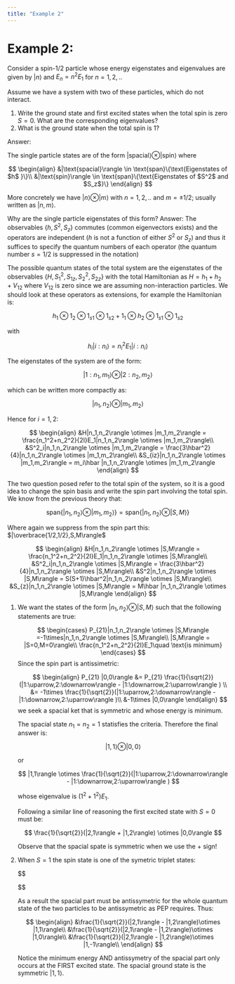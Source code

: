 ---
title: "Example 2"
---

# Example 2:

Consider a spin-1/2 particle whose energy eigenstates and eigenvalues are given by $|n\rangle$ and $E_n=n^2 E_1$ for $n=1,2,..$

Assume we have a system with two of these particles, which do not interact.

1.  Write the ground state and first excited states when the total spin is zero $S=0$. What are the corresponding eigenvalues?
2.  What is the ground state when the total spin is $1$?

Answer:

The single particle states are of the form $|\text{spacial}\rangle \otimes|\text{spin}\rangle$ where

$$
\begin{align}
&|\text{spacial}\rangle \in \text{span}\{\text{Eigenstates of $h$ }\}\\
&|\text{spin}\rangle \in \text{span}\{\text{Eigenstates of $S^2$ and $S_z$}\}
\end{align}
$$

More concretely we have $|n\rangle\otimes |m\rangle$ with $n=1,2,..$ and $m=\pm1/2$; usually written as $|n,m\rangle$.

Why are the single particle eigenstates of this form? Answer: The observables $\{h,S^2,S_z\}$ commutes (common eigenvectors exists) and the operators are independent ($h$ is not a function of either $S^2$ or $S_z$) and thus it suffices to specify the quantum numbers of each operator (the quantum number $s=1/2$ is suppressed in the notation)

The possible quantum states of the total system are the eigenstates of the observables $\{H,S_1^2,S_{1z}, S_2^2,S_{2z} \}$ with the total Hamiltonian as $H = h_1 +h_2+V_{12}$ where $V_{12}$ is zero since we are assuming non-interaction particles. We should look at these operators as extensions, for example the Hamiltonian is:

$$
h_1 \otimes 1_2 \otimes 1_{s1} \otimes 1_{s2}+ 1_1 \otimes h_2 \otimes 1_{s1} \otimes 1_{s2}
$$

with

$$ h_i|i:n_i\rangle =n_i^2E_1|i:n_i\rangle $$

The eigenstates of the system are of the form:

$$
|1:n_1,m_1\rangle \otimes |2:n_2,m_2\rangle
$$

which can be written more compactly as:

$$
|n_1,n_2\rangle \otimes |m_1,m_2\rangle
$$

Hence for $i=1,2$:

$$
\begin{align}
&H|n_1,n_2\rangle \otimes |m_1,m_2\rangle = \frac{n_1^2+n_2^2}{2I}E_1|n_1,n_2\rangle \otimes |m_1,m_2\rangle\\
&S^2_i|n_1,n_2\rangle \otimes |m_1,m_2\rangle = \frac{3\hbar^2}{4}|n_1,n_2\rangle \otimes |m_1,m_2\rangle\\
&S_{iz}|n_1,n_2\rangle \otimes |m_1,m_2\rangle = m_i\hbar |n_1,n_2\rangle \otimes |m_1,m_2\rangle
\end{align}
$$

The two question posed refer to the total spin of the system, so it is a good idea to change the spin basis and write the spin part involving the total spin. We know from the previous theory that:

$$
\text{span}\{|n_1,n_2\rangle \otimes |m_1,m_2\rangle\} = \text{span}\{|n_1,n_2\rangle \otimes |S,M\rangle\}
$$

Where again we suppress from the spin part this: $|\overbrace{1/2,1/2},S,M\rangle$

$$
\begin{align}
&H|n_1,n_2\rangle \otimes |S,M\rangle = \frac{n_1^2+n_2^2}{2I}E_1|n_1,n_2\rangle \otimes |S,M\rangle\\
&S^2_i|n_1,n_2\rangle \otimes |S,M\rangle = \frac{3\hbar^2}{4}|n_1,n_2\rangle \otimes |S,M\rangle\\
&S^2|n_1,n_2\rangle \otimes |S,M\rangle = S(S+1)\hbar^2|n_1,n_2\rangle \otimes |S,M\rangle\\
&S_{z}|n_1,n_2\rangle \otimes |S,M\rangle = M\hbar |n_1,n_2\rangle \otimes |S,M\rangle
\end{align}
$$

1.  We want the states of the form $|n_1,n_2\rangle \otimes |S,M\rangle$ such that the following statements are true:

    $$
    \begin{cases}
    P_{21}|n_1,n_2\rangle \otimes |S,M\rangle =-1\times|n_1,n_2\rangle \otimes |S,M\rangle\\
    |S,M\rangle = |S=0,M=0\rangle\\
    \frac{n_1^2+n_2^2}{2I}E_1\quad \text{is minimum}
    \end{cases}
    $$ Since the spin part is antissimetric:

    $$
    \begin{align}
    P_{21} |0,0\rangle &= P_{21} \frac{1}{\sqrt{2}}(|1:\uparrow,2:\downarrow\rangle - |1:\downarrow,2:\uparrow\rangle ) \\
    &= -1\times \frac{1}{\sqrt{2}}(|1:\uparrow,2:\downarrow\rangle - |1:\downarrow,2:\uparrow\rangle )\\
    &-1\times |0,0\rangle
    \end{align}
    $$ we seek a spacial ket that is symmetric and whose energy is minimum.

    The spacial state $n_1=n_2=1$ statisfies the criteria. Therefore the final answer is:

    $$
    |1,1\rangle\otimes|0,0\rangle
    $$

    or

    $$
    |1,1\rangle \otimes \frac{1}{\sqrt{2}}(|1:\uparrow,2:\downarrow\rangle - |1:\downarrow,2:\uparrow\rangle )
    $$

    whose eigenvalue is $(1^2 + 1^2) E_1$.

    Following a similar line of reasoning the first excited state with $S=0$ must be:

    $$
    \frac{1}{\sqrt{2}}(|2,1\rangle + |1,2\rangle) \otimes |0,0\rangle
    $$

    Observe that the spacial spate is symmetric when we use the $+$ sign!

2.  When $S=1$ the spin state is one of the symetric triplet states:

    \$\$

    \begin{align}
    &\ket{1,1}=\ket{1/2,1/2}\\
    &\ket{1,0}=\frac{1}{\sqrt{2}}\left(\ket{-\frac{1}{2},\frac{1}{2}}+\ket{\frac{1}{2},-\frac{1}{2}}\right)\\
    &\ket{1,-1}=\ket{-1/2,-1/2}
    \end{align} \$\$

    As a result the spacial part must be antissymetric for the whole quantum state of the two particles to be antissymetric as PEP requires. Thus:

    $$
    \begin{align}
    &\frac{1}{\sqrt{2}}(|2,1\rangle - |1,2\rangle)\otimes |1,1\rangle\\
    &\frac{1}{\sqrt{2}}(|2,1\rangle - |1,2\rangle)\otimes |1,0\rangle\\
    &\frac{1}{\sqrt{2}}(|2,1\rangle - |1,2\rangle)\otimes |1,-1\rangle\\
    \end{align}
    $$

    Notice the minimum energy AND antissymetry of the spacial part only occurs at the FIRST excited state. The spacial ground state is the symmetric $|1,1\rangle$.
